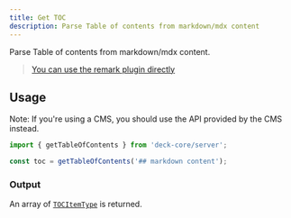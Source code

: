 ```yaml
---
title: Get TOC
description: Parse Table of contents from markdown/mdx content
---
```


Parse Table of contents from markdown/mdx content.

> [You can use the remark plugin directly](/docs/headless/mdx/headings)

## Usage

Note: If you're using a CMS, you should use the API provided by the CMS instead.

```ts
import { getTableOfContents } from 'deck-core/server';

const toc = getTableOfContents('## markdown content');
```

### Output

An array of [`TOCItemType`](/docs/headless/mdx/headings#output) is returned.
